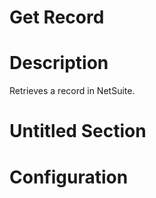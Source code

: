﻿# Get Record

# Description

Retrieves a record in NetSuite.

# Untitled Section

# Configuration
